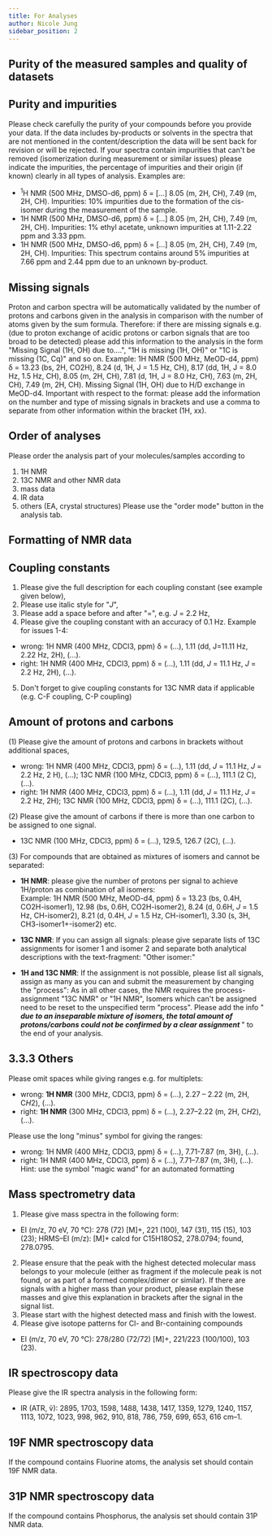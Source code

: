 ```yaml
---
title: For Analyses
author: Nicole Jung
sidebar_position: 2
---
```


## Purity of the measured samples and quality of datasets

## Purity and impurities

Please check carefully the purity of your compounds before you provide your data. If the data includes by-products or solvents in the spectra that are not mentioned in the content/description the data will be sent back for revision or will be rejected. <!--truncate-->
If your spectra contain impurities that can't be removed (isomerization during measurement or similar issues) please indicate the impurities, the percentage of impurities and their origin (if known) clearly in all types of analysis. Examples are: <br />

- <sup>1</sup>H NMR (500 MHz, DMSO-d6, ppm) δ = [...] 8.05 (m, 2H, CH), 7.49 (m, 2H, CH). Impurities: 10% impurities due to the formation of the cis-isomer during the measurement of the sample.
- 1H NMR (500 MHz, DMSO-d6, ppm) δ = [...] 8.05 (m, 2H, CH), 7.49 (m, 2H, CH). Impurities: 1% ethyl acetate, unknown impurities at 1.11-2.22 ppm and 3.33 ppm.
- 1H NMR (500 MHz, DMSO-d6, ppm) δ = [...] 8.05 (m, 2H, CH), 7.49 (m, 2H, CH). Impurities: This spectrum contains around 5% impurities at 7.66 ppm and 2.44 ppm due to an unknown by-product.

## Missing signals

Proton and carbon spectra will be automatically validated by the number of protons and carbons given in the analysis in comparison with the number of atoms given by the sum formula. Therefore: if there are missing signals e.g. (due to proton exchange of acidic protons or carbon signals that are too broad to be detected) please add this information to the analysis in the form "Missing Signal (1H, OH) due to....", "1H is missing (1H, OH)" or "1C is missing (1C, Cq)" and so on.
Example: 1H NMR (500 MHz, MeOD-d4, ppm) δ = 13.23 (bs, 2H, CO2H), 8.24 (d, 1H, J = 1.5 Hz, CH), 8.17 (dd, 1H, J = 8.0 Hz, 1.5 Hz, CH), 8.05 (m, 2H, CH), 7.81 (d, 1H, J = 8.0 Hz, CH), 7.63 (m, 2H, CH), 7.49 (m, 2H, CH). Missing Signal (1H, OH) due to H/D exchange in MeOD-d4.
Important with respect to the format: please add the information on the number and type of missing signals in brackets and use a comma to separate from other information within the bracket (1H, xx).

## Order of analyses

Please order the analysis part of your molecules/samples according to

1. 1H NMR
2. 13C NMR and other NMR data
3. mass data
4. IR data
5. others (EA, crystal structures)
   Please use the "order mode" button in the analysis tab.

## Formatting of NMR data

## Coupling constants

1. Please give the full description for each coupling constant (see example given below),
2. Please use italic style for "<i>J</i>",
3. Please add a space before and after "=", e.g. <i>J</i> = 2.2 Hz,
4. Please give the coupling constant with an accuracy of 0.1 Hz.
   Example for issues 1-4:

- wrong: 1H NMR (400 MHz, CDCl3, ppm) δ = (...), 1.11 (dd, J=11.11 Hz, 2.22 Hz, 2H), (...).
- right: 1H NMR (400 MHz, CDCl3, ppm) δ = (...), 1.11 (dd, <i>J</i> = 11.1 Hz, <i>J</i> = 2.2 Hz, 2H), (...).

5. Don't forget to give coupling constants for 13C NMR data if applicable (e.g. C-F coupling, C-P coupling)

## Amount of protons and carbons

(1) Please give the amount of protons and carbons in brackets without additional spaces,

- wrong: 1H NMR (400 MHz, CDCl3, ppm) δ = (...), 1.11 (dd, <i>J</i> = 11.1 Hz, <i>J</i> = 2.2 Hz, 2 H), (...); 13C NMR (100 MHz, CDCl3, ppm) δ = (...), 111.1 (2 C), (...).
- right: 1H NMR (400 MHz, CDCl3, ppm) δ = (...), 1.11 (dd, <i>J</i> = 11.1 Hz, <i>J</i> = 2.2 Hz, 2H); 13C NMR (100 MHz, CDCl3, ppm) δ = (...), 111.1 (2C), (...).

(2) Please give the amount of carbons if there is more than one carbon to be assigned to one signal.

- 13C NMR (100 MHz, CDCl3, ppm) δ = (...), 129.5, 126.7 (2C), (...).

(3) For compounds that are obtained as mixtures of isomers and cannot be separated:

- <b>1H NMR</b>: please give the number of protons per signal to achieve
  1H/proton as combination of all isomers:
  <br />
  Example: 1H NMR (500 MHz, MeOD-d4, ppm) δ = 13.23 (bs, 0.4H, CO2H-isomer1),
  12.98 (bs, 0.6H, CO2H-isomer2), 8.24 (d, 0.6H, <i>J</i> = 1.5 Hz, CH-isomer2),
  8.21 (d, 0.4H, <i>J</i> = 1.5 Hz, CH-isomer1), 3.30 (s, 3H,
  CH3-isomer1+-isomer2) etc.

- <b>13C NMR</b>: If you can assign all signals: please give separate lists of
  13C assignments for isomer 1 and isomer 2 and separate both analytical
  descriptions with the text-fragment: "Other isomer:"

- <b>1H and 13C NMR</b>: If the assignment is not possible, please list all
  signals, assign as many as you can and submit the measurement by changing the
  "process": As in all other cases, the NMR requires the process-assignment "13C
  NMR" or "1H NMR", Isomers which can't be assigned need to be reset to the
  unspecified term "process". Please add the info "
  <b>
    _due to an inseparable mixture of isomers, the total amount of
    protons/carbons could not be confirmed by a clear assignment_
  </b>
  " to the end of your analysis.

## 3.3.3 Others

Please omit spaces while giving ranges e.g. for multiplets:

- wrong: <b>1H NMR</b> (300 MHz, CDCl3, ppm) δ = (...), 2.27 – 2.22 (m, 2H, C<i>H</i>2), (...).
- right: <b>1H NMR</b> (300 MHz, CDCl3, ppm) δ = (...), 2.27–2.22 (m, 2H, C<i>H</i>2), (...).

Please use the long "minus" symbol for giving the ranges:

- wrong: 1H NMR (400 MHz, CDCl3, ppm) δ = (...), 7.71-7.87 (m, 3H), (...).
- right: 1H NMR (400 MHz, CDCl3, ppm) δ = (...), 7.71–7.87 (m, 3H), (...).  
  Hint: use the symbol "magic wand" for an automated formatting

## Mass spectrometry data

1. Please give mass spectra in the following form:

- EI (m/z, 70 eV, 70 °C): 278 (72) [M]+, 221 (100), 147 (31), 115 (15), 103 (23); HRMS–EI (m/z): [M]+ calcd for C15H18OS2, 278.0794; found, 278.0795.

2. Please ensure that the peak with the highest detected molecular mass belongs to your molecule (either as fragment if the molecule peak is not found, or as part of a formed complex/dimer or similar). If there are signals with a higher mass than your product, please explain these masses and give this explanation in brackets after the signal in the signal list.
3. Please start with the highest detected mass and finish with the lowest.
4. Please give isotope patterns for Cl- and Br-containing compounds

- EI (m/z, 70 eV, 70 °C): 278/280 (72/72) [M]+, 221/223 (100/100), 103 (23).

## IR spectroscopy data

Please give the IR spectra analysis in the following form:

- IR (ATR, ṽ): 2895, 1703, 1598, 1488, 1438, 1417, 1359, 1279, 1240, 1157, 1113, 1072, 1023, 998, 962, 910, 818, 786, 759, 699, 653, 616 cm–1.

## 19F NMR spectroscopy data

If the compound contains Fluorine atoms, the analysis set should contain 19F NMR data.

## 31P NMR spectroscopy data

If the compound contains Phosphorus, the analysis set should contain 31P NMR data.
